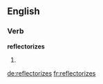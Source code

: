 ==English==

===Verb===
'''reflectorizes'''

# {{third-person singular of|reflectorize}}

[[de:reflectorizes]]
[[fr:reflectorizes]]
